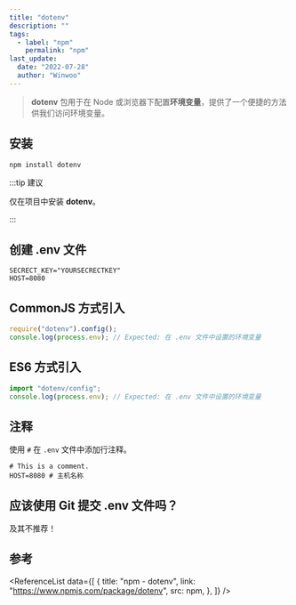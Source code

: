```yaml
---
title: "dotenv"
description: ""
tags:
  - label: "npm"
    permalink: "npm"
last_update:
  date: "2022-07-28"
  author: "Winwoo"
---
```



> **dotenv** 包用于在 Node 或浏览器下配置**环境变量**，提供了一个便捷的方法供我们访问环境变量。

## 安装

```bash npm2yarn
npm install dotenv
```

:::tip 建议

仅在项目中安装 **dotenv**。

:::

## 创建 .env 文件

```env title=".env"
SECRECT_KEY="YOURSECRECTKEY"
HOST=8080
```

## CommonJS 方式引入

```javascript title="JavaScript"
require("dotenv").config();
console.log(process.env); // Expected: 在 .env 文件中设置的环境变量
```

## ES6 方式引入

```javascript title="JavaScript"
import "dotenv/config";
console.log(process.env); // Expected: 在 .env 文件中设置的环境变量
```

## 注释

使用 `#` 在 `.env` 文件中添加行注释。

```env title=".env"
# This is a comment.
HOST=8080 # 主机名称
```

## 应该使用 Git 提交 .env 文件吗？

及其不推荐！

## 参考

<ReferenceList
  data={[
    {
      title: "npm - dotenv",
      link: "https://www.npmjs.com/package/dotenv",
      src: npm,
    },
  ]}
/>
